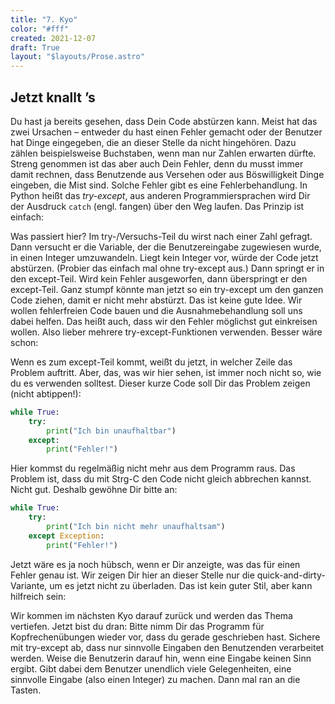 ```yaml
---
title: "7. Kyo"
color: "#fff"
created: 2021-12-07
draft: True
layout: "$layouts/Prose.astro"
---
```




<script lang="ts">import Figure from '$lib/components/Figure.svelte';</script>

## Jetzt knallt ’s

Du hast ja bereits gesehen, dass Dein Code abstürzen kann. Meist hat das zwei Ursachen – entweder du hast einen Fehler
gemacht oder der Benutzer hat Dinge eingegeben, die an dieser Stelle da nicht hingehören. Dazu zählen beispielsweise
Buchstaben, wenn man nur Zahlen erwarten dürfte. Streng genommen ist das aber auch Dein Fehler, denn du musst immer
damit rechnen, dass Benutzende aus Versehen oder aus Böswilligkeit Dinge eingeben, die Mist sind. Solche Fehler gibt es
eine Fehlerbehandlung. In Python heißt das _try-except_, aus anderen Programmiersprachen wird Dir der Ausdruck `catch`
(engl. fangen) über den Weg laufen. Das Prinzip ist einfach:

Was passiert hier? Im try-/Versuchs-Teil du wirst nach einer Zahl gefragt. Dann versucht er die Variable, der die
Benutzereingabe zugewiesen wurde, in einen Integer umzuwandeln. Liegt kein Integer vor, würde der Code jetzt abstürzen.
(Probier das einfach mal ohne try-except aus.) Dann springt er in den except-Teil. Wird kein Fehler ausgeworfen, dann
überspringt er den except-Teil. Ganz stumpf könnte man jetzt so ein try-except um den ganzen Code ziehen, damit er nicht
mehr abstürzt. Das ist keine gute Idee. Wir wollen fehlerfreien Code bauen und die Ausnahmebehandlung soll uns dabei
helfen. Das heißt auch, dass wir den Fehler möglichst gut einkreisen wollen. Also lieber mehrere try-except-Funktionen
verwenden. Besser wäre schon:

Wenn es zum except-Teil kommt, weißt du jetzt, in welcher Zeile das Problem auftritt. Aber, das, was wir hier sehen, ist
immer noch nicht so, wie du es verwenden solltest. Dieser kurze Code soll Dir das Problem zeigen (nicht abtippen!):

```python:failsave.py
while True:
    try:
        print("Ich bin unaufhaltbar")
    except:
        print("Fehler!")
```

Hier kommst du regelmäßig nicht mehr aus dem Programm raus. Das Problem ist, dass du mit Strg-C den Code nicht gleich
abbrechen kannst. Nicht gut. Deshalb gewöhne Dir bitte an:

```python:failsave.py
while True:
    try:
        print("Ich bin nicht mehr unaufhaltsam")
    except Exception:
        print("Fehler!")
```

Jetzt wäre es ja noch hübsch, wenn er Dir anzeigte, was das für einen Fehler genau ist. Wir zeigen Dir hier an dieser
Stelle nur die quick-and-dirty-Variante, um es jetzt nicht zu überladen. Das ist kein guter Stil, aber kann hilfreich
sein:

Wir kommen im nächsten Kyo darauf zurück und werden das Thema vertiefen. Jetzt bist du dran: Bitte nimm Dir das Programm
für Kopfrechenübungen wieder vor, dass du gerade geschrieben hast. Sichere mit try-except ab, dass nur sinnvolle
Eingaben den Benutzenden verarbeitet werden. Weise die Benutzerin darauf hin, wenn eine Eingabe keinen Sinn ergibt. Gibt
dabei dem Benutzer unendlich viele Gelegenheiten, eine sinnvolle Eingabe (also einen Integer) zu machen. Dann mal ran an
die Tasten.
